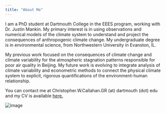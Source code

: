 ```yaml
---
title: "About Me"
---
```


I am a PhD student at Dartmouth College in the EEES program, working with Dr. Justin Mankin. My primary interest is in using observations and numerical models of the climate system to understand and project the consequences of anthropogenic climate change. My undergraduate degree is in environmental science, from Northwestern University in Evanston, IL.

My previous work focused on the consequences of climate change and climate variability for the atmospheric stagnation patterns responsible for poor air quality in Beijing. My future work is evolving to integrate analysis of climate variability and econometric methods to connect the physical climate system to explicit, rigorous quantifications of the environment-human relationship.

You can contact me at Christopher.W.Callahan.GR (at) dartmouth (dot) edu and my CV is available <a href="ccallahan45.github.io/pdfs/CV_Christopher_Callahan.pdf" target="_blank">here.</a>

<img src="pdfs/Callahan_Headshot_Smaller.jpg" alt="image" class="inline"/>